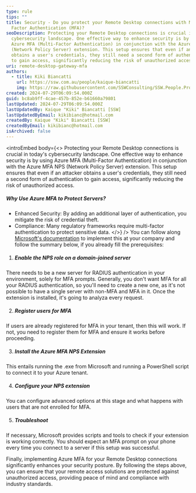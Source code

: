 ```yaml
---
type: rule
tips: ""
title: Security - Do you protect your Remote Desktop connections with Multi
  Factor Authentication (MFA)?
seoDescription: Protecting your Remote Desktop connections is crucial in today's
  cybersecurity landscape. One effective way to enhance security is by using
  Azure MFA (Multi-Factor Authentication) in conjunction with the Azure MFA NPS
  (Network Policy Server) extension. This setup ensures that even if an attacker
  obtains a user's credentials, they still need a second form of authentication
  to gain access, significantly reducing the risk of unauthorized access.
uri: remote-desktop-gateway-mfa
authors:
  - title: Kiki Biancatti
    url: https://ssw.com.au/people/kaique-biancatti
    img: https://raw.githubusercontent.com/SSWConsulting/SSW.People.Profiles/main/Kaique-Biancatti/Images/Kaique-Biancatti-Profile.jpg
created: 2024-07-29T06:09:54.000Z
guid: bc8ab9ff-4cae-457b-852e-b61660a79801
lastUpdated: 2024-07-29T06:09:54.000Z
lastUpdatedBy: Kaique "Kiki" Biancatti [SSW]
lastUpdatedByEmail: kikibianc@hotmail.com
createdBy: Kaique "Kiki" Biancatti [SSW]
createdByEmail: kikibianc@hotmail.com
isArchived: false
---
```

<introEmbed
  body={<>
Protecting your Remote Desktop connections is crucial in today's cybersecurity landscape. One effective way to enhance security is by using Azure MFA (Multi-Factor Authentication) in conjunction with the Azure MFA NPS (Network Policy Server) extension. This setup ensures that even if an attacker obtains a user's credentials, they still need a second form of authentication to gain access, significantly reducing the risk of unauthorized access.

<introYoutube url="https://www.youtube.com/embed/qV9wddunpCY?si=RR0P8UBJ0wnYSXqn" description="Video: Identity Architecture: MFA with RADIUS | Microsoft Entra ID (8 min)" />

##### Why Use Azure MFA to Protect Servers?

* Enhanced Security: By adding an additional layer of authentication, you mitigate the risk of credential theft.
* Compliance: Many regulatory frameworks require multi-factor authentication to protect sensitive data.
  </>}
/>
You can follow along [Microsoft's documentation](https://learn.microsoft.com/en-us/entra/identity/authentication/howto-mfa-nps-extension?WT.mc_id=ES-MVP-33518) to implement this at your company and follow the summary below, if you already fill the prerequisites:

1. ##### Enable the NPS role on a domain-joined server

There needs to be a new server for RADIUS authentication in your environment, solely for MFA prompts. Generally, you don't want MFA for all your RADIUS authentication, so you'll need to create a new one, as it's not possible to have a single server with non-MFA and MFA in it. Once the extension is installed, it's going to analyza every request.

2. ##### Register users for MFA

If users are already registered for MFA in your tenant, then this will work. If not, you need to register them for MFA and ensure it works before proceeding.

3. ##### Install the Azure MFA NPS Extension

This entails running the .exe from Microsoft and running a PowerShell script to connect it to your Azure tenant.

4. ##### Configure your NPS extension

You can configure advanced options at this stage and what happens with users that are not enrolled for MFA.

5. ##### Troubleshoot

If necessary, Microsoft provides scripts and tools to check if your extension is working correctly.
You should expect an MFA prompt on your phone every time you connect to a server if this setup was successful.

Finally, implementing Azure MFA for your Remote Desktop connections significantly enhances your security posture. By following the steps above, you can ensure that your remote access solutions are protected against unauthorized access, providing peace of mind and compliance with industry standards.
